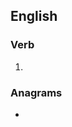 ==English==

===Verb===
{{head|en|verb form}}

# {{en-third-person singular of|metricate}}

===Anagrams===
* {{anagrams|en|actimeters}}